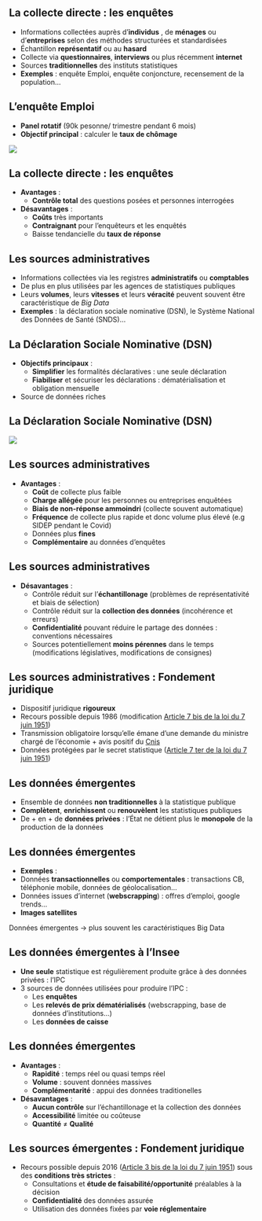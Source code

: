## La collecte directe : les enquêtes

- Informations collectées auprès d'[**individus**]{.orange} , de [**ménages**]{.orange}  ou d'[**entreprises**]{.orange} selon des méthodes structurées et standardisées
- Échantillon [**représentatif**]{.orange} ou au [**hasard**]{.orange}
- Collecte via [**questionnaires**]{.orange}, [**interviews**]{.orange} ou plus récemment [**internet**]{.orange} 
- Sources [**traditionnelles**]{.orange} des instituts statistiques
- [**Exemples**]{.blue2} : enquête Emploi, enquête conjoncture, recensement de la population...

<!-- TODO: @ROMAIN où on met les données de compta nat ? -->

## L'enquête Emploi

- [**Panel rotatif**]{.orange} (90k pesonne/ trimestre pendant 6 mois)
- [**Objectif principal**]{.orange} : calculer le [**taux de chômage**]{.blue2}

![](taux_chomage.png){fig-align="center"}

## La collecte directe : les enquêtes

- [**Avantages**]{.orange}  : 
    - [**Contrôle total**]{.blue2} des questions posées et personnes interrogées
- [**Désavantages**]{.orange}  :
    - [**Coûts**]{.blue2} très importants
    - [**Contraignant**]{.blue2} pour l'enquêteurs et les enquêtés
    - Baisse tendancielle du [**taux de réponse**]{.blue2}

## Les sources administratives 

- Informations collectées via les registres [**administratifs**]{.orange} ou [**comptables**]{.orange} 
- De plus en plus utilisées par les agences de statistiques publiques
- Leurs [**volumes**]{.orange}, leurs [**vitesses**]{.orange} et leurs [**véracité**]{.orange} peuvent souvent être caractéristique de *Big Data*
- [**Exemples**]{.blue2} : la déclaration sociale nominative (DSN), le Système National des Données de Santé (SNDS)...

## La Déclaration Sociale Nominative (DSN)

- [**Objectifs principaux**]{.orange} :
  - [**Simplifier**]{.blue2} les formalités déclaratives : une seule déclaration
  - [**Fiabiliser**]{.blue2} et sécuriser les déclarations : dématérialisation et obligation mensuelle
- Source de données riches 

## La Déclaration Sociale Nominative (DSN)

![](https://blog.insee.fr/wp-content/uploads/2023/05/blogInsee_2023_05-quels_types_de_sources_l_insee_utilise_t_il-figure2.png){fig-align="center"}


## Les sources administratives 

- [**Avantages**]{.orange} : 
    - [**Coût**]{.blue2} de collecte plus faible
    - [**Charge allégée**]{.blue2} pour les personnes ou entreprises enquêtées
    - [**Biais de non-réponse ammoindri**]{.blue2} (collecte souvent automatique)
    - [**Fréquence**]{.blue2} de collecte plus rapide et donc volume plus élevé (e.g SIDEP pendant le Covid)
    - Données plus [**fines**]{.blue2}
    - [**Complémentaire**]{.blue2} au données d'enquêtes

## Les sources administratives 

- [**Désavantages**]{.orange} :
    - Contrôle réduit sur l'[**échantillonage**]{.blue2} (problèmes de représentativité et biais de sélection)
    - Contrôle réduit sur la [**collection des données**]{.blue2} (incohérence et erreurs)
    - [**Confidentialité**]{.blue2} pouvant réduire le partage des données : conventions nécessaires
    - Sources potentiellement [**moins pérennes**]{.blue2} dans le temps (modifications législatives, modifications de consignes)

## Les sources administratives : Fondement juridique

- Dispositif juridique [**rigoureux**]{.orange}
- Recours possible depuis 1986 (modification [Article 7 bis de la loi du 7 juin 1951](https://www.legifrance.gouv.fr/loda/article_lc/LEGIARTI000006528427))
- Transmission obligatoire lorsqu’elle émane d’une demande du ministre chargé de l’économie + avis positif du [Cnis](https://www.cnis.fr/)
- Données protégées par le secret statistique ([Article 7 ter de la loi du 7 juin 1951](https://www.legifrance.gouv.fr/loda/article_lc/LEGIARTI000020616375))

## Les données émergentes
- Ensemble de données [**non traditionnelles**]{.orange} à la statistique publique
- [**Complètent**]{.orange}, [**enrichissent**]{.orange} ou [**renouvèlent**]{.orange} les statistiques publiques
- De + en + de [**données privées**]{.orange} : l'État ne détient plus le [**monopole**]{.orange} de la production de la données

## Les données émergentes

- [**Exemples**]{.orange} : 
- Données [**transactionnelles**]{.blue2} ou [**comportementales**]{.blue2} : transactions CB, téléphonie mobile, données de géolocalisation...
- Données issues d'internet ([**webscrapping**]{.blue2}) : offres d'emploi, google trends...
- [**Images satellites**]{.blue2}

::: {.callout-note}
Données émergentes &rarr; plus souvent les caractéristiques Big Data
:::

## Les données émergentes à l'Insee

- [**Une seule**]{.orange} statistique est régulièrement produite grâce à des données privées : l'IPC
- 3 sources de données utilisées pour produire l'IPC :
  - Les [**enquêtes**]{.blue2}
  - Les [**relevés de prix dématérialisés**]{.blue2} (webscrapping, base de données d'institutions...)
  - Les [**données de caisse**]{.blue2}

## Les données émergentes

- [**Avantages**]{.orange} : 
    - [**Rapidité**]{.blue2} : temps réel ou quasi temps réel
    - [**Volume**]{.blue2} : souvent données massives
    - [**Complémentarité**]{.blue2} : appui des données traditionelles
- [**Désavantages**]{.orange} :
    - [**Aucun contrôle**]{.blue2} sur l'échantillonage et la collection des données
    - [**Accessibilité**]{.blue2} limitée ou coûteuse
    - [**Quantité**]{.blue2} $\neq$ [**Qualité**]{.blue2}


## Les sources émergentes : Fondement juridique 

- Recours possible depuis 2016 ([Article 3 bis de la loi du 7 juin 1951](https://www.legifrance.gouv.fr/loda/article_lc/LEGIARTI000033205803)) sous des [**conditions très strictes**]{.orange} :
  - Consultations et [**étude de faisabilité/opportunité**]{.blue2} préalables à la décision 
  - [**Confidentialité**]{.blue2} des données assurée
  - Utilisation des données fixées par [**voie réglementaire**]{.blue2}
